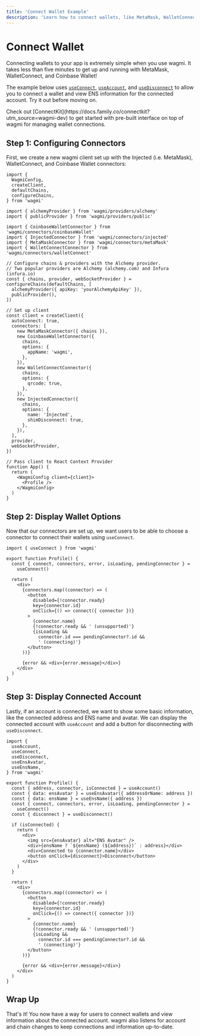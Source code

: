 ```yaml
---
title: 'Connect Wallet Example'
description: 'Learn how to connect wallets, like MetaMask, WalletConnect, and Coinbase Wallet, with wagmi.'
---
```



# Connect Wallet

Connecting wallets to your app is extremely simple when you use wagmi. It takes less than five minutes to get up and running with MetaMask, WalletConnect, and Coinbase Wallet!

The example below uses [`useConnect`](/docs/hooks/useConnect), [`useAccount`](/docs/hooks/useAccount), and [`useDisconnect`](/docs/hooks/useDisconnect) to allow you to connect a wallet and view ENS information for the connected account. Try it out before moving on.

<ConnectWallet />

<Callout emoji="🚀" type="info">
  Check out [ConnectKit](https://docs.family.co/connectkit?utm_source=wagmi-dev)
  to get started with pre-built interface on top of wagmi for managing wallet
  connections.
</Callout>

## Step 1: Configuring Connectors

First, we create a new wagmi client set up with the Injected (i.e. MetaMask), WalletConnect, and Coinbase Wallet connectors:

```tsx
import {
  WagmiConfig,
  createClient,
  defaultChains,
  configureChains,
} from 'wagmi'

import { alchemyProvider } from 'wagmi/providers/alchemy'
import { publicProvider } from 'wagmi/providers/public'

import { CoinbaseWalletConnector } from 'wagmi/connectors/coinbaseWallet'
import { InjectedConnector } from 'wagmi/connectors/injected'
import { MetaMaskConnector } from 'wagmi/connectors/metaMask'
import { WalletConnectConnector } from 'wagmi/connectors/walletConnect'

// Configure chains & providers with the Alchemy provider.
// Two popular providers are Alchemy (alchemy.com) and Infura (infura.io)
const { chains, provider, webSocketProvider } = configureChains(defaultChains, [
  alchemyProvider({ apiKey: 'yourAlchemyApiKey' }),
  publicProvider(),
])

// Set up client
const client = createClient({
  autoConnect: true,
  connectors: [
    new MetaMaskConnector({ chains }),
    new CoinbaseWalletConnector({
      chains,
      options: {
        appName: 'wagmi',
      },
    }),
    new WalletConnectConnector({
      chains,
      options: {
        qrcode: true,
      },
    }),
    new InjectedConnector({
      chains,
      options: {
        name: 'Injected',
        shimDisconnect: true,
      },
    }),
  ],
  provider,
  webSocketProvider,
})

// Pass client to React Context Provider
function App() {
  return (
    <WagmiConfig client={client}>
      <Profile />
    </WagmiConfig>
  )
}
```

## Step 2: Display Wallet Options

Now that our connectors are set up, we want users to be able to choose a connector to connect their wallets using `useConnect`.

```tsx
import { useConnect } from 'wagmi'

export function Profile() {
  const { connect, connectors, error, isLoading, pendingConnector } =
    useConnect()

  return (
    <div>
      {connectors.map((connector) => (
        <button
          disabled={!connector.ready}
          key={connector.id}
          onClick={() => connect({ connector })}
        >
          {connector.name}
          {!connector.ready && ' (unsupported)'}
          {isLoading &&
            connector.id === pendingConnector?.id &&
            ' (connecting)'}
        </button>
      ))}

      {error && <div>{error.message}</div>}
    </div>
  )
}
```

## Step 3: Display Connected Account

Lastly, if an account is connected, we want to show some basic information, like the connected address and ENS name and avatar. We can display the connected account with `useAccount` and add a button for disconnecting with `useDisconnect`.

```tsx
import {
  useAccount,
  useConnect,
  useDisconnect,
  useEnsAvatar,
  useEnsName,
} from 'wagmi'

export function Profile() {
  const { address, connector, isConnected } = useAccount()
  const { data: ensAvatar } = useEnsAvatar({ addressOrName: address })
  const { data: ensName } = useEnsName({ address })
  const { connect, connectors, error, isLoading, pendingConnector } =
    useConnect()
  const { disconnect } = useDisconnect()

  if (isConnected) {
    return (
      <div>
        <img src={ensAvatar} alt="ENS Avatar" />
        <div>{ensName ? `${ensName} (${address})` : address}</div>
        <div>Connected to {connector.name}</div>
        <button onClick={disconnect}>Disconnect</button>
      </div>
    )
  }

  return (
    <div>
      {connectors.map((connector) => (
        <button
          disabled={!connector.ready}
          key={connector.id}
          onClick={() => connect({ connector })}
        >
          {connector.name}
          {!connector.ready && ' (unsupported)'}
          {isLoading &&
            connector.id === pendingConnector?.id &&
            ' (connecting)'}
        </button>
      ))}

      {error && <div>{error.message}</div>}
    </div>
  )
}
```

## Wrap Up

That's it! You now have a way for users to connect wallets and view information about the connected account. wagmi also listens for account and chain changes to keep connections and information up-to-date.
